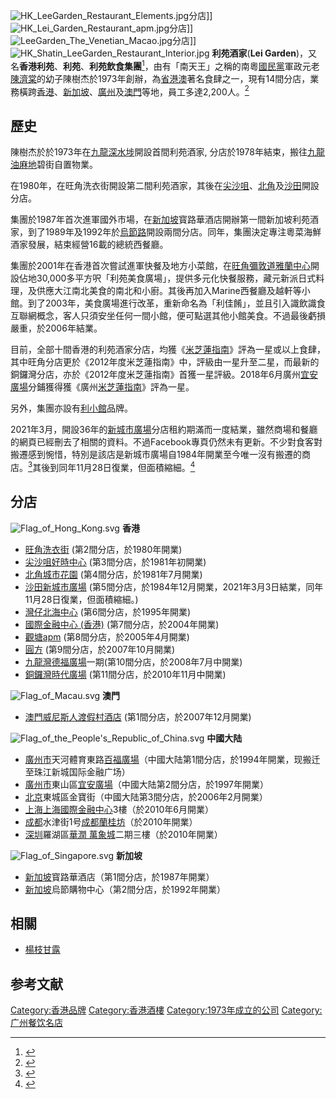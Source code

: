 {{update|time=2018-01-23T09:38:05+00:00}}
{{POV|time=2020-05-12T02:50:21+00:00}}
[[File:HK_LeeGarden_Restaurant_Elements.jpg|thumb]]分店]]
[[File:HK_Lei_Garden_Restaurant_apm.jpg|thumb]]分店]]
[[File:LeeGarden_The_Venetian_Macao.jpg|thumb]]分店]]
[[File:HK_Shatin_LeeGarden_Restaurant_Interior.jpg|thumb]]
'''利苑酒家'''('''Lei Garden''')，又名'''香港利苑'''、'''利苑'''、'''利苑飲食集團'''<ref>{{Cite web |url=http://www.leigarden.hk/ |title=利苑飲食集團官方網址 |accessdate=2010-06-11 |archive-date=2020-10-20 |archive-url=https://web.archive.org/web/20201020134244/https://leigarden.hk/ |dead-url=no }}</ref>，由有「南天王」之稱的南粵[[國民黨|國民黨]]軍政元老[[陳濟棠|陳濟棠]]的幼子陳樹杰於1973年創辦，為[[省港澳|省港澳]]著名食肆之一，現有14間分店，業務橫跨[[香港|香港]]、[[新加坡|新加坡]]、[[廣州|廣州]]及[[澳門|澳門]]等地，員工多達2,200人。<ref>{{Cite web |url=http://info.job36.com/Info/tour/hotel/jdkj/2006102625393.shtml |title=香港利苑进军北京 |accessdate=2007-12-27 |archive-date=2017-10-04 |archive-url=https://web.archive.org/web/20171004090041/http://info.job36.com/Info/tour/hotel/jdkj/2006102625393.shtml |dead-url=no }}</ref>

==歷史==
陳樹杰於於1973年在[[九龍|九龍]][[深水埗|深水埗]]開設首間利苑酒家, 分店於1978年結束，搬往[[九龍|九龍]][[油麻地|油麻地]]碧街自置物業。

在1980年，在旺角洗衣街開設第二間利苑酒家，其後在[[尖沙咀|尖沙咀]]、[[北角|北角]]及[[沙田_(香港)|沙田]]開設分店。

集團於1987年首次進軍國外市場，在[[新加坡|新加坡]]寳路華酒店開辦第一間新加坡利苑酒家，到了1989年及1992年於[[烏節路|烏節路]]開設兩間分店。同年，集團決定專注粵菜海鮮酒家發展，結束經營16載的總統西餐廳。

集團於2001年在香港首次嘗試進軍快餐及地方小菜館，在[[旺角|旺角]][[彌敦道|彌敦道]][[雅蘭中心|雅蘭中心]]開設佔地30,000多平方呎「利苑美食廣場」，提供多元化快餐服務，藏元新派日式料理，及供應大江南北美食的南北和小廚。其後再加入Marine西餐廳及越軒等小館。到了2003年，美食廣場進行改革，重新命名為「利佳餚」，並且引入識飲識食互聯網概念，客人只須安坐任何一間小館，便可點選其他小館美食。不過最後虧損嚴重，於2006年結業。

目前，全部十間香港的利苑酒家分店，均獲《[[米芝蓮指南|米芝蓮指南]]》評為一星或以上食肆，其中旺角分店更於《2012年度米芝蓮指南》中，評級由一星升至二星，而最新的銅鑼灣分店，亦於《2012年度米芝蓮指南》首獲一星評級。2018年6月廣州[[宜安廣場|宜安廣場]]分鋪獲得獲《廣州[[米芝蓮指南|米芝蓮指南]]》評為一星。

另外，集團亦設有[[利小館|利小館]]品牌。

2021年3月，開設36年的[[新城市廣場|新城市廣場]]分店租約期滿而一度結業，雖然商場和餐廳的網頁已經刪去了相關的資料。不過Facebook專頁仍然未有更新。不少對食客對搬遷感到惋惜，特別是該店是新城市廣場自1984年開業至今唯一沒有搬遷的商店。<ref>{{cite news |title=【Kelly Online】歷盡沙田新城市變遷 利苑分店結業：感謝食客支持 |url=https://hd.stheadline.com/news/realtime/hk/2017932/%E5%8D%B3%E6%99%82-%E6%B8%AF%E8%81%9E-Kelly-Online-%E6%AD%B7%E7%9B%A1%E6%B2%99%E7%94%B0%E6%96%B0%E5%9F%8E%E5%B8%82%E8%AE%8A%E9%81%B7-%E5%88%A9%E8%8B%91%E5%88%86%E5%BA%97%E7%B5%90%E6%A5%AD-%E6%84%9F%E8%AC%9D%E9%A3%9F%E5%AE%A2%E6%94%AF%E6%8C%81 |accessdate=2021-03-10 |work=頭條日報 |date=2021-03-09 |archive-date=2021-06-22 |archive-url=https://web.archive.org/web/20210622064154/https://hd.stheadline.com/news/realtime/hk/2017932/%E5%8D%B3%E6%99%82-%E6%B8%AF%E8%81%9E-Kelly-Online-%E6%AD%B7%E7%9B%A1%E6%B2%99%E7%94%B0%E6%96%B0%E5%9F%8E%E5%B8%82%E8%AE%8A%E9%81%B7-%E5%88%A9%E8%8B%91%E5%88%86%E5%BA%97%E7%B5%90%E6%A5%AD-%E6%84%9F%E8%AC%9D%E9%A3%9F%E5%AE%A2%E6%94%AF%E6%8C%81 }}</ref>其後到同年11月28日復業，但面積縮細。<ref>{{cite news |title=利苑沙田分店 11月28日正式重開 |url=https://leigarden.hk/zh-hant/%e5%88%a9%e8%8b%91%e6%b2%99%e7%94%b0%e5%88%86%e5%ba%97-11%e6%9c%8828%e6%97%a5%e6%ad%a3%e5%bc%8f%e9%87%8d%e9%96%8b/ |accessdate=2022-02-23 |publisher=利苑 |date=2021-11-26 |archive-date=2022-02-23 |archive-url=https://web.archive.org/web/20220223153011/https://leigarden.hk/zh-hant/%e5%88%a9%e8%8b%91%e6%b2%99%e7%94%b0%e5%88%86%e5%ba%97-11%e6%9c%8828%e6%97%a5%e6%ad%a3%e5%bc%8f%e9%87%8d%e9%96%8b/ |dead-url=no }}</ref>

==分店==
[[File:Flag_of_Hong_Kong.svg|border]] '''香港'''
*[[旺角|旺角]][[洗衣街|洗衣街]] (第2間分店，於1980年開業)
*[[尖沙咀|尖沙咀]][[好時中心|好時中心]] (第3間分店，於1981年初開業)
*[[北角|北角]][[城市花園|城市花園]] (第4間分店，於1981年7月開業)
*[[沙田_(香港)|沙田]][[新城市廣場|新城市廣場]] (第5間分店，於1984年12月開業，2021年3月3日結業，同年11月28日復業，但面積縮細。)
*[[灣仔|灣仔]][[北海中心|北海中心]] (第6間分店，於1995年開業) 
*[[國際金融中心_(香港)|國際金融中心 (香港)]] (第7間分店，於2004年開業)
*[[觀塘|觀塘]][[apm_(香港)|apm]] (第8間分店，於2005年4月開業)  
*[[圓方|圓方]] (第9間分店，於2007年10月開業)
*[[九龍灣|九龍灣]][[德福廣場|德福廣場]]一期(第10間分店，於2008年7月中開業)
*[[銅鑼灣|銅鑼灣]][[時代廣場_(香港)|時代廣場]] (第11間分店，於2010年11月中開業)
[[File:Flag_of_Macau.svg|border]] '''澳門'''
*[[澳門威尼斯人渡假村酒店|澳門威尼斯人渡假村酒店]] (第1間分店，於2007年12月開業)

[[File:Flag_of_the_People's_Republic_of_China.svg|border]] '''中國大陆'''
*[[广州市|廣州市]]天河體育東路[[百福廣場|百福廣場]]（中國大陆第1間分店，於1994年開業，现搬迁至珠江新城国际金融广场）
*[[广州市|廣州市]]東山區[[宜安廣場|宜安廣場]]（中國大陆第2間分店，於1997年開業）
*[[北京|北京]]東城區金寶街（中國大陆第3間分店，於2006年2月開業）
*[[上海|上海]][[上海國際金融中心|上海國際金融中心]]3樓（於2010年6月開業）
*[[成都|成都]]水津街1号[[成都蘭桂坊|成都蘭桂坊]]（於2010年開業）
*[[深圳|深圳]]羅湖區[[華潤_萬象城|華潤 萬象城]]二期三樓（於2010年開業）

[[File:Flag_of_Singapore.svg|border]] '''新加坡'''
*[[新加坡|新加坡]]寳路華酒店（第1間分店，於1987年開業）
*[[新加坡|新加坡]]烏節購物中心（第2間分店，於1992年開業）

==相關==
* [[楊枝甘露|楊枝甘露]]

==参考文献==
{{commonscat|Lei Garden Restaurant}}
<div class="references-small">
<references />
</div>

[[Category:香港品牌|Category:香港品牌]]
[[Category:香港酒樓|Category:香港酒樓]]
[[Category:1973年成立的公司|Category:1973年成立的公司]]
[[Category:广州餐饮名店|Category:广州餐饮名店]]